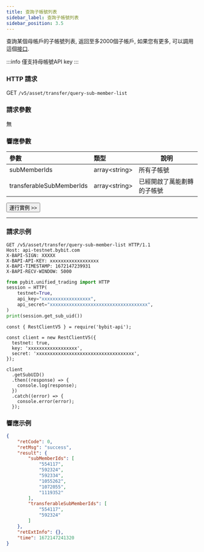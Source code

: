 ```yaml
---
title: 查詢子帳號列表
sidebar_label: 查詢子帳號列表
sidebar_position: 3.5
---
```


查詢某個母帳戶的子帳號列表, 返回至多2000個子帳戶, 如果您有更多, 可以調用這個[接口](../user/page-subuid).

:::info
僅支持母帳號API key
:::

### HTTP 請求
GET `/v5/asset/transfer/query-sub-member-list`

### 請求參數
無

### 響應參數
| 參數 | 類型 | 說明|
|:----- |:-----|----- |
|subMemberIds |array&lt;string&gt; |所有子帳號 |
|transferableSubMemberIds |array&lt;string&gt; |已經開啟了萬能劃轉的子帳號 |

<a href="/api-explorer/v5/asset/sub-uid-list"><Button>運行實例 >></Button></a>

---

### 請求示例

<Tabs groupId="programming-languages">
<TabItem value="http" label="HTTP">

```http
GET /v5/asset/transfer/query-sub-member-list HTTP/1.1
Host: api-testnet.bybit.com
X-BAPI-SIGN: XXXXX
X-BAPI-API-KEY: xxxxxxxxxxxxxxxxxx
X-BAPI-TIMESTAMP: 1672147239931
X-BAPI-RECV-WINDOW: 5000
```

</TabItem>
<TabItem value="python" label="Python">

```python
from pybit.unified_trading import HTTP
session = HTTP(
    testnet=True,
    api_key="xxxxxxxxxxxxxxxxxx",
    api_secret="xxxxxxxxxxxxxxxxxxxxxxxxxxxxxxxxxxxx",
)
print(session.get_sub_uid())
```

</TabItem>

<TabItem value="Node" label="Node.js">

```n4js
const { RestClientV5 } = require('bybit-api');

const client = new RestClientV5({
  testnet: true,
  key: 'xxxxxxxxxxxxxxxxxx',
  secret: 'xxxxxxxxxxxxxxxxxxxxxxxxxxxxxxxxxxxx',
});

client
  .getSubUID()
  .then((response) => {
    console.log(response);
  })
  .catch((error) => {
    console.error(error);
  });
```

</TabItem>
</Tabs>

### 響應示例

```json
{
    "retCode": 0,
    "retMsg": "success",
    "result": {
        "subMemberIds": [
            "554117",
            "592324",
            "592334",
            "1055262",
            "1072055",
            "1119352"
        ],
        "transferableSubMemberIds": [
            "554117",
            "592324"
        ]
    },
    "retExtInfo": {},
    "time": 1672147241320
}
```
